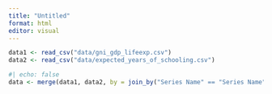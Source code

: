 ```yaml
---
title: "Untitled"
format: html
editor: visual
---
```


```r
data1 <- read_csv("data/gni_gdp_lifeexp.csv")
data2 <- read_csv("data/expected_years_of_schooling.csv")
```


```r
#| echo: false
data <- merge(data1, data2, by = join_by("Series Name" == "Series Name"))
```
